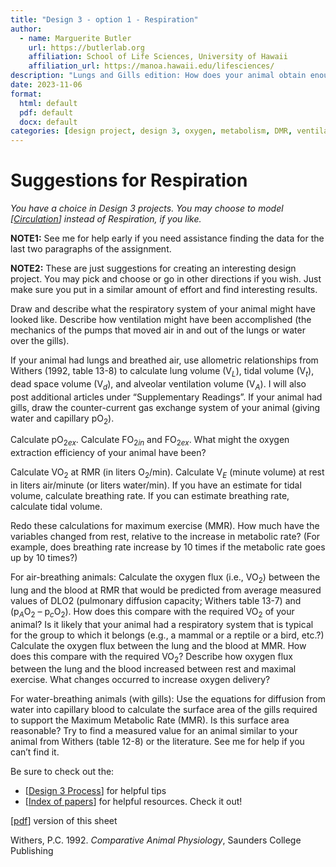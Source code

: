 ```yaml
---
title: "Design 3 - option 1 - Respiration"
author:
  - name: Marguerite Butler  
    url: https://butlerlab.org
    affiliation: School of Life Sciences, University of Hawaii
    affiliation_url: https://manoa.hawaii.edu/lifesciences/
description: "Lungs and Gills edition: How does your animal obtain enough oxygen to support its activities?"
date: 2023-11-06
format: 
  html: default 
  pdf: default
  docx: default
categories: [design project, design 3, oxygen, metabolism, DMR, ventilation, respiration, activity, lungs, gills, diffusion, convection ]
---
```


# Suggestions for Respiration

_You have a choice in Design 3 projects. You may choose to model \[[Circulation](design3-circulation.qmd)\] instead of Respiration, if you like._

__NOTE1:__ See me for help early if you need assistance finding the data for the last two paragraphs of the assignment. 

__NOTE2:__ These are just suggestions for creating an interesting design project. You may pick and choose or go in other directions if you wish. Just make sure you put in a similar amount of effort and find interesting results.

Draw and describe what the respiratory system of your animal might have looked like.  Describe how ventilation might have been accomplished (the mechanics of the pumps that moved air in and out of the lungs or water over the gills).

If your animal had lungs and breathed air, use allometric relationships from Withers (1992, table 13-8) to calculate lung volume (V$_L$), tidal volume (V$_t$), dead space volume (V$_d$), and alveolar ventilation volume (V$_A$). I will also post additional articles under “Supplementary Readings”. If your animal had gills, draw the counter-current gas exchange system of your animal (giving water and capillary pO$_2$).

Calculate pO$_{2ex}$.  Calculate FO$_{2in}$ and FO$_{2ex}$.  What might the oxygen extraction efficiency of your animal have been?

Calculate VO$_2$ at RMR (in liters O$_2$/min).  Calculate V$_E$ (minute volume) at rest in liters air/minute (or liters water/min).  If you have an estimate for tidal volume, calculate breathing rate.  If you can estimate breathing rate, calculate tidal volume.

Redo these calculations for maximum exercise (MMR).  How much have the variables changed from rest, relative to the increase in metabolic rate?  (For example, does breathing rate increase by 10 times if the metabolic rate goes up by 10 times?)  

For air-breathing animals:  Calculate the oxygen flux (i.e., VO$_2$) between the lung and the blood at RMR that would be predicted from average measured values of DLO2 (pulmonary diffusion capacity; Withers table 13-7) and (p$_A$O$_2$ – p$_c$O$_2$).  How does this compare with the required VO$_2$ of your animal?  Is it likely that your animal had a respiratory system that is typical for the group to which it belongs (e.g., a mammal or a reptile or a bird, etc.?)  Calculate the oxygen flux between the lung and the blood at MMR.  How does this compare with the required VO$_2$?  Describe  how oxygen flux between the lung and the blood increased between rest and maximal exercise.  What changes occurred to increase oxygen delivery?

For water-breathing animals (with gills):  Use the equations for diffusion from water into capillary blood to calculate the surface area of the gills required to support the Maximum Metabolic Rate (MMR). Is this surface area reasonable?  Try to find a measured value for an animal similar to your animal from Withers (table 12-8) or the literature. See me for help if you can't find it.

Be sure to check out the:
 
- \[[Design 3 Process](design3-process.qmd)\] for helpful tips 
- \[[Index of papers](resources-digestion.qmd)\] for helpful resources. Check it out!

\[[pdf](3.Respiration.pdf)\] version of this sheet

Withers, P.C. 1992. _Comparative Animal Physiology_, Saunders College Publishing